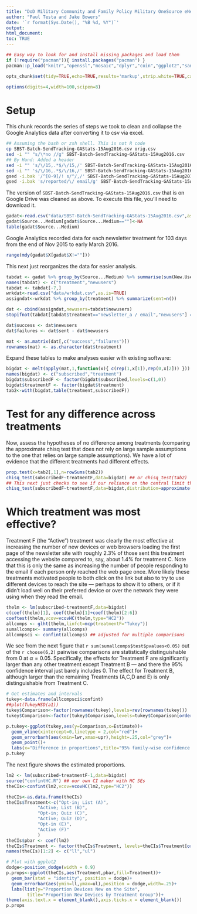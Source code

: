 ```yaml
---
title: "DoD Military Community and Family Policy Military OneSource eNewsletter: Google Analytics Results"
author: "Paul Testa and Jake Bowers"
date: '`r format(Sys.Date(), "%B %d, %Y")`'
output:
html_document:
toc: TRUE
---
```


```r
## Easy way to look for and install missing packages and load them
if (!require("pacman")){ install.packages("pacman") }
pacman::p_load("knitr","openssl","mosaic","dplyr","coin","ggplot2","sandwich","lmtest","reshape2","multcomp","lubridate")

opts_chunk$set(tidy=TRUE,echo=TRUE,results='markup',strip.white=TRUE,cache=FALSE,highlight=TRUE,width.cutoff=132,size='footnotesize',message=FALSE,warning=TRUE,comment=NA)

options(digits=4,width=100,scipen=8)
```

\tableofcontents

# Setup

This chunk records the series of steps we took to clean and collapse the Google Analytics data after converting it to csv via excel.

```bash
## Assuming the bash or zsh shell. This is not R code
cp SBST-Batch-SendTracking-GAStats-15Aug2016.csv orig.csv
sed -i "" "s/\*no //g" SBST-Batch-SendTracking-GAStats-15Aug2016.csv
## By Hand: Added a header
sed -i "" 's/\/15,.*$/\/15,/' SBST-Batch-SendTracking-GAStats-15Aug2016.csv
sed -i "" 's/\/16,.*$/\/16,/' SBST-Batch-SendTracking-GAStats-15Aug2016.csv
gsed -i.bak '/^[0-9]/! s/^/,/' SBST-Batch-SendTracking-GAStats-15Aug2016.csv ## add extra column, use gnu-sed from brew install gnu-sed
gsed -i.bak 's/reported/\/ email/g' SBST-Batch-SendTracking-GAStats-15Aug2016.csv
```

The version of `SBST-Batch-SendTracking-GAStats-15Aug2016.csv` that is on Google Drive was cleaned as above. To execute this file, you'll need to download it.


```r
gadat<-read.csv("data/SBST-Batch-SendTracking-GAStats-15Aug2016.csv",as.is=TRUE,header=TRUE)
gadat$Source...Medium[gadat$Source...Medium==""]<-NA
table(gadat$Source...Medium)
```

Google Analytics recorded data for each newsletter treatment for 103 days from the end of Nov 2015 to early March 2016.

```r
range(mdy(gadat$X[gadat$X!=""]))
```

This next just reorganizes the data for easier analysis.

```r
tabdat <- gadat %>% group_by(Source...Medium) %>% summarise(sum(New.Users,na.rm=TRUE))
names(tabdat) <- c("treatment","newusers")
tabdat <- tabdat[-7,]
wrkdat<-read.csv("data/wrkdat.csv",as.is=TRUE)
assigndat<-wrkdat %>% group_by(treatment) %>% summarize(sent=n())

dat <- cbind(assigndat,newusers=tabdat$newusers)
stopifnot(tabdat[tabdat$treatment=="newsletter_a / email","newusers"] == dat[dat$treatment=="A","newusers"])

dat$success <- dat$newusers
dat$failures <- dat$sent - dat$newusers

mat <- as.matrix(dat[,c("success","failures")])
rownames(mat) <- as.character(dat$treatment)

```

Expand these tables to make analyses easier with existing software:

```r
bigdat <- melt(apply(mat,1,function(x){ c(rep(1,x[1]),rep(0,x[2])) }))
names(bigdat) <- c("subscribed","treatment")
bigdat$subscribedF <- factor(bigdat$subscribed,levels=c(1,0))
bigdat$treatmentF <- factor(bigdat$treatment)
tab2<-with(bigdat,table(treatment,subscribedF))
```

# Test for any difference across treatments

Now, assess the hypotheses of no difference among treatments (comparing the
approximate chisq test that does not rely on large sample assumptions to the
one that relies on large sample assumptions). We have a lot of evidence that
the different treatments had different effects.

```r
prop.test(x=tab2[,1],n=rowSums(tab2))
chisq_test(subscribedF~treatmentF,data=bigdat) ## or chisq_test(tab2)
## This next just checks to see if our reliance on the central limit theorem is warranted in a situation with such rare outcomes.
chisq_test(subscribedF~treatmentF,data=bigdat,distribution=approximate(B=1000))
```
# Which treatment was most effective?

Treatment F (the "Active") treatment was clearly the most effective at
increasing the number of new devices or web browsers loading the first page of
the newsletter site with roughly 2.3% of those sent this treatment accessing
the website compared to, say, about 1.4% for treatment C. Note that this is
only the same as increasing the number of people responding to the email if
each person only reached the web page once. More likely these treatments
motivated people to both click on the link but also to try to use different
devices to reach the site --- perhaps to show it to others, or if it didn't
load well on their preferred device or over the network they were using when
they read the email.


```r
thelm <- lm(subscribed~treatmentF,data=bigdat)
c(coef(thelm)[1], coef(thelm)[1]+coef(thelm)[2:6])
coeftest(thelm,vcov=vcovHC(thelm,type="HC2"))
allcomps <- glht(thelm,linfct=mcp(treatmentF="Tukey"))
sumallcomps<- summary(allcomps)
allcompsci <- confint(allcomps) ## adjusted for multiple comparisons
```

We see from the next figure that `r sum(sumallcomps$test$pvalues<0.05)` out of the `r choose(6,2)` pairwise comparisons are statistically distinguishable from 0 at $\alpha=0.05$. Specifically, the effects for Treatment F are significantly larger than any other treatment except Treatment B --- and there the 95% confidence interval just barely includes 0. The effect for Treatment B, although larger than the remaining Treatments (A,C,D and E) is only distinguishable from Treatment C.

```r
# Get estimates and intervals
tukey<-data.frame(allcompsci$confint)
##plot(TukeyHSD(a1))
tukey$Comparison<-factor(rownames(tukey),levels=rev(rownames(tukey)))
tukey$Comparison<-factor(tukey$Comparison,levels=tukey$Comparison[order(tukey$Estimate)])

p.tukey<-ggplot(tukey,aes(y=Comparison,x=Estimate))+
  geom_vline(xintercept=0,linetype = 2,col="red")+
  geom_errorbarh(aes(xmin=lwr,xmax=upr),height=.25,col="grey")+
  geom_point()+
  labs(x="Difference in proportions",title="95% family-wise confidence level")
p.tukey
```

The next figure shows the estimated proportions.

```r
lm2 <- lm(subscribed~treatmentF-1,data=bigdat)
source("confintHC.R") ## our own CI maker with HC SEs
theCIs<-confint(lm2,vcov=vcovHC(lm2,type="HC2"))
```


```r
theCIs<-as.data.frame(theCIs)
theCIs$Treatment<-c("Opt-in; List (A)",
		    "Active; List (B)",
		    "Opt-in; Quiz (C)",
		    "Active; Quiz (D)",
		    "Opt-in (E)",
		    "Active (F)"
		    )
theCIs$pbar <- coef(lm2)
theCIs$Treatment <- factor(theCIs$Treatment, levels=theCIs$Treatment[order(theCIs$pbar)])
names(theCIs)[1:2] <- c("ll","ul")
```

```r
# Plot with ggplot2
dodge<-position_dodge(width = 0.9)
p.props<-ggplot(theCIs,aes(Treatment,pbar,fill=Treatment))+
  geom_bar(stat = "identity", position = dodge)+
  geom_errorbar(aes(ymin=ll,ymax=ul),position = dodge,width=.25)+
  labs(list(y="Proportion Devices New on the Site",
	    title="Proportion New Devices by Treatment Group"))+
theme(axis.text.x = element_blank(),axis.ticks.x = element_blank())
p.props
```



